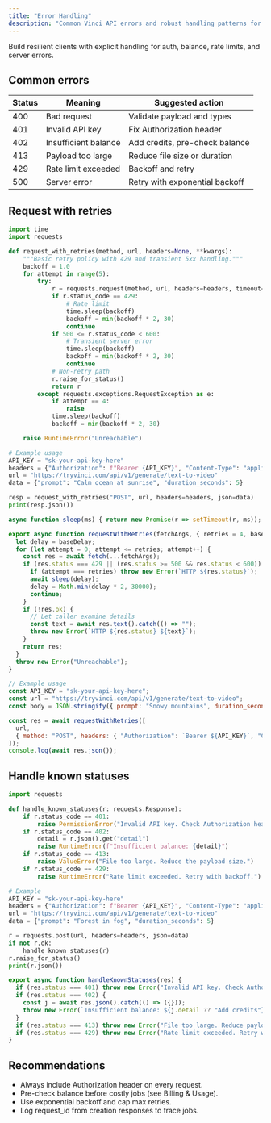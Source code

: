 ```yaml
---
title: "Error Handling"
description: "Common Vinci API errors and robust handling patterns for Python and JavaScript."
---
```


Build resilient clients with explicit handling for auth, balance, rate limits, and server errors.

## Common errors

| Status | Meaning | Suggested action |
| --- | --- | --- |
| 400 | Bad request | Validate payload and types |
| 401 | Invalid API key | Fix Authorization header |
| 402 | Insufficient balance | Add credits, pre-check balance |
| 413 | Payload too large | Reduce file size or duration |
| 429 | Rate limit exceeded | Backoff and retry |
| 500 | Server error | Retry with exponential backoff |

## Request with retries

<CodeGroup>

```python request_with_retries.py
import time
import requests

def request_with_retries(method, url, headers=None, **kwargs):
    """Basic retry policy with 429 and transient 5xx handling."""
    backoff = 1.0
    for attempt in range(5):
        try:
            r = requests.request(method, url, headers=headers, timeout=60, **kwargs)
            if r.status_code == 429:
                # Rate limit
                time.sleep(backoff)
                backoff = min(backoff * 2, 30)
                continue
            if 500 <= r.status_code < 600:
                # Transient server error
                time.sleep(backoff)
                backoff = min(backoff * 2, 30)
                continue
            # Non-retry path
            r.raise_for_status()
            return r
        except requests.exceptions.RequestException as e:
            if attempt == 4:
                raise
            time.sleep(backoff)
            backoff = min(backoff * 2, 30)

    raise RuntimeError("Unreachable")

# Example usage
API_KEY = "sk-your-api-key-here"
headers = {"Authorization": f"Bearer {API_KEY}", "Content-Type": "application/json"}
url = "https://tryvinci.com/api/v1/generate/text-to-video"
data = {"prompt": "Calm ocean at sunrise", "duration_seconds": 5}

resp = request_with_retries("POST", url, headers=headers, json=data)
print(resp.json())
```

```javascript requestWithRetries.js
async function sleep(ms) { return new Promise(r => setTimeout(r, ms)); }

export async function requestWithRetries(fetchArgs, { retries = 4, baseDelay = 1000 } = {}) {
  let delay = baseDelay;
  for (let attempt = 0; attempt <= retries; attempt++) {
    const res = await fetch(...fetchArgs);
    if (res.status === 429 || (res.status >= 500 && res.status < 600)) {
      if (attempt === retries) throw new Error(`HTTP ${res.status}`);
      await sleep(delay);
      delay = Math.min(delay * 2, 30000);
      continue;
    }
    if (!res.ok) {
      // Let caller examine details
      const text = await res.text().catch(() => "");
      throw new Error(`HTTP ${res.status} ${text}`);
    }
    return res;
  }
  throw new Error("Unreachable");
}

// Example usage
const API_KEY = "sk-your-api-key-here";
const url = "https://tryvinci.com/api/v1/generate/text-to-video";
const body = JSON.stringify({ prompt: "Snowy mountains", duration_seconds: 5 });

const res = await requestWithRetries([
  url,
  { method: "POST", headers: { "Authorization": `Bearer ${API_KEY}`, "Content-Type": "application/json" }, body }
]);
console.log(await res.json());
```

</CodeGroup>

## Handle known statuses

<CodeGroup>

```python handle_known_statuses.py
import requests

def handle_known_statuses(r: requests.Response):
    if r.status_code == 401:
        raise PermissionError("Invalid API key. Check Authorization header.")
    if r.status_code == 402:
        detail = r.json().get("detail")
        raise RuntimeError(f"Insufficient balance: {detail}")
    if r.status_code == 413:
        raise ValueError("File too large. Reduce the payload size.")
    if r.status_code == 429:
        raise RuntimeError("Rate limit exceeded. Retry with backoff.")

# Example
API_KEY = "sk-your-api-key-here"
headers = {"Authorization": f"Bearer {API_KEY}", "Content-Type": "application/json"}
url = "https://tryvinci.com/api/v1/generate/text-to-video"
data = {"prompt": "Forest in fog", "duration_seconds": 5}

r = requests.post(url, headers=headers, json=data)
if not r.ok:
    handle_known_statuses(r)
r.raise_for_status()
print(r.json())
```

```javascript handleKnownStatuses.js
export async function handleKnownStatuses(res) {
  if (res.status === 401) throw new Error("Invalid API key. Check Authorization header.");
  if (res.status === 402) {
    const j = await res.json().catch(() => ({}));
    throw new Error(`Insufficient balance: ${j.detail ?? "Add credits"}`);
  }
  if (res.status === 413) throw new Error("File too large. Reduce payload size.");
  if (res.status === 429) throw new Error("Rate limit exceeded. Retry with backoff.");
}
```

</CodeGroup>

## Recommendations
- Always include Authorization header on every request.
- Pre-check balance before costly jobs (see Billing & Usage).
- Use exponential backoff and cap max retries.
- Log request_id from creation responses to trace jobs.